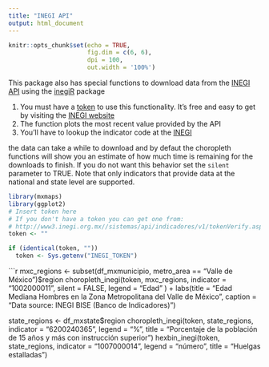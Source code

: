 ```yaml
---
title: "INEGI API"
output: html_document
---
```


```r
knitr::opts_chunk$set(echo = TRUE, 
                      fig.dim = c(6, 6), 
                      dpi = 100, 
                      out.width = '100%')
```

This package also has special functions to download data from the [INEGI API](http://www.inegi.org.mx/desarrolladores/indicadores/apiindicadores.aspx) using the [inegiR](https://github.com/Eflores89/inegiR) package

1) You must have a [token](http://www3.inegi.org.mx//sistemas/api/indicadores/v1/tokenVerify.aspx) to use this functionality. It's free and easy to get by visiting the [INEGI website](http://www3.inegi.org.mx//sistemas/api/indicadores/v1/tokenVerify.aspx)
2) The function plots the most recent value provided by the API
3) You'll have to lookup the indicator code at the [INEGI](https://www.inegi.org.mx/servicios/api_indicadores.html)

the data can take a while to download and by defaut the choropleth functions will show you an estimate of how much time is remaining for the downloads to finish. If you do not want this behavior set the ```silent``` parameter to TRUE. Note that only indicators that provide data at the national and state
level are supported.

```r
library(mxmaps)
library(ggplot2)
# Insert token here
# If you don't have a token you can get one from:
# http://www3.inegi.org.mx//sistemas/api/indicadores/v1/tokenVerify.aspx
token <- ""
```

```r
if (identical(token, ""))
  token <- Sys.getenv("INEGI_TOKEN")
```

```r
mxc_regions <- subset(df_mxmunicipio, metro_area == "Valle de México")$region
choropleth_inegi(token, mxc_regions, 
                 indicator = "1002000011", 
                 silent = FALSE,
                 legend = "Edad"
                 ) +
  labs(title = "Edad Mediana Hombres en la Zona Metropolitana del Valle de México",
          caption = "Data source: INEGI BISE (Banco de Indicadores)")

state_regions <- df_mxstate$region
choropleth_inegi(token, state_regions, 
                 indicator = "6200240365",
                 legend = "%",
                 title = "Porcentaje de la población de 15 años y más con instrucción superior")
hexbin_inegi(token, state_regions, 
             indicator = "1007000014",
             legend = "número",
             title = "Huelgas estalladas")
